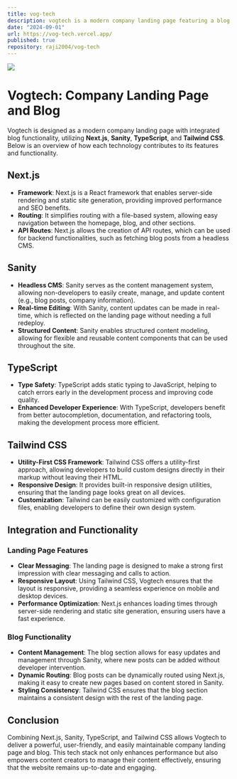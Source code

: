 ```yaml
---
title: vog-tech
description: vogtech is a modern company landing page featuring a blog section, offering tech insights and updates.
date: "2024-09-01"
url: https://vog-tech.vercel.app/
published: true
repository: raji2004/vog-tech
---
```



[![](https://firebasestorage.googleapis.com/v0/b/swift-a58a0.appspot.com/o/Screenshot%20(456).png?alt=media&token=5a63e841-9cb5-4310-9968-155672481be3)](https://vog-tech.vercel.app/)

# Vogtech: Company Landing Page and Blog

Vogtech is designed as a modern company landing page with integrated blog functionality, utilizing **Next.js**, **Sanity**, **TypeScript**, and **Tailwind CSS**. Below is an overview of how each technology contributes to its features and functionality.

## Next.js

- **Framework**: Next.js is a React framework that enables server-side rendering and static site generation, providing improved performance and SEO benefits.
- **Routing**: It simplifies routing with a file-based system, allowing easy navigation between the homepage, blog, and other sections.
- **API Routes**: Next.js allows the creation of API routes, which can be used for backend functionalities, such as fetching blog posts from a headless CMS.

## Sanity

- **Headless CMS**: Sanity serves as the content management system, allowing non-developers to easily create, manage, and update content (e.g., blog posts, company information).
- **Real-time Editing**: With Sanity, content updates can be made in real-time, which is reflected on the landing page without needing a full redeploy.
- **Structured Content**: Sanity enables structured content modeling, allowing for flexible and reusable content components that can be used throughout the site.

## TypeScript

- **Type Safety**: TypeScript adds static typing to JavaScript, helping to catch errors early in the development process and improving code quality.
- **Enhanced Developer Experience**: With TypeScript, developers benefit from better autocompletion, documentation, and refactoring tools, making the development process more efficient.

## Tailwind CSS

- **Utility-First CSS Framework**: Tailwind CSS offers a utility-first approach, allowing developers to build custom designs directly in their markup without leaving their HTML.
- **Responsive Design**: It provides built-in responsive design utilities, ensuring that the landing page looks great on all devices.
- **Customization**: Tailwind can be easily customized with configuration files, enabling developers to define their own design system.

## Integration and Functionality

### Landing Page Features

- **Clear Messaging**: The landing page is designed to make a strong first impression with clear messaging and calls to action.
- **Responsive Layout**: Using Tailwind CSS, Vogtech ensures that the layout is responsive, providing a seamless experience on mobile and desktop devices.
- **Performance Optimization**: Next.js enhances loading times through server-side rendering and static site generation, ensuring users have a fast experience.

### Blog Functionality

- **Content Management**: The blog section allows for easy updates and management through Sanity, where new posts can be added without developer intervention.
- **Dynamic Routing**: Blog posts can be dynamically routed using Next.js, making it easy to create new pages based on content stored in Sanity.
- **Styling Consistency**: Tailwind CSS ensures that the blog section maintains a consistent design with the rest of the landing page.

## Conclusion

Combining Next.js, Sanity, TypeScript, and Tailwind CSS allows Vogtech to deliver a powerful, user-friendly, and easily maintainable company landing page and blog. This tech stack not only enhances performance but also empowers content creators to manage their content effectively, ensuring that the website remains up-to-date and engaging.